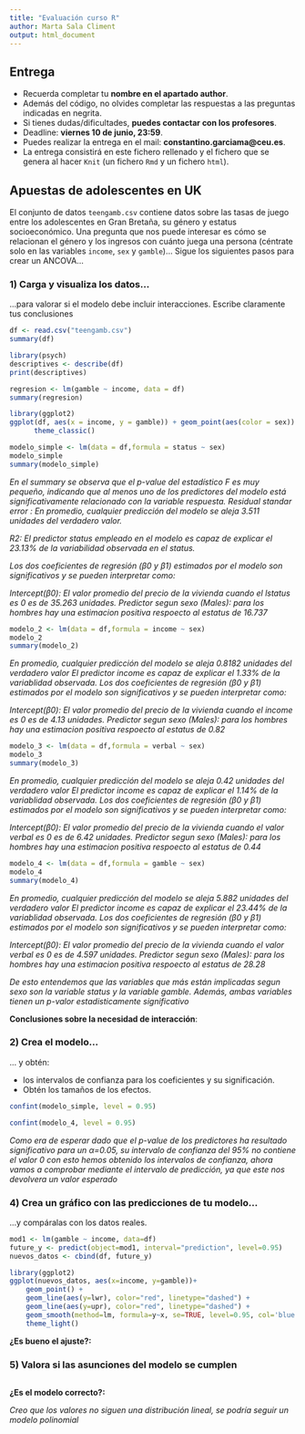 ```yaml
---
title: "Evaluación curso R"
author: Marta Sala Climent 
output: html_document
---
```


## Entrega

* Recuerda completar tu **nombre en el apartado author**.
* Además del código, no olvides completar las respuestas a las preguntas indicadas en negrita.
* Si tienes dudas/dificultades, **puedes contactar con los profesores**.
* Deadline: **viernes 10 de junio, 23:59**.
* Puedes realizar la entrega en el mail: **constantino.garciama@ceu.es**.
* La entrega consistirá en este fichero rellenado y el fichero que se genera al hacer `Knit` 
(un fichero `Rmd` y un fichero `html`).

## Apuestas de adolescentes en UK
El conjunto de datos `teengamb.csv` contiene datos sobre las
tasas de juego entre los adolescentes en Gran Bretaña, su género y estatus
socioeconómico. Una pregunta que nos puede interesar es cómo se relacionan el
género y los ingresos con cuánto juega una persona (céntrate solo en las
variables `income`, `sex` y `gamble`)... Sigue los siguientes pasos para crear un 
ANCOVA...


### 1) Carga y visualiza los datos...
...para valorar si el modelo debe incluir interacciones. Escribe claramente tus conclusiones

```r
df <- read.csv("teengamb.csv")
summary(df)
```

```r
library(psych)
descriptives <- describe(df)
print(descriptives)
```

```r
regresion <- lm(gamble ~ income, data = df)
summary(regresion)
```


```r
library(ggplot2)
ggplot(df, aes(x = income, y = gamble)) + geom_point(aes(color = sex))
      theme_classic()
```


```r
modelo_simple <- lm(data = df,formula = status ~ sex)
modelo_simple
summary(modelo_simple)
```
_En el summary se observa que el p-value del estadístico F es muy pequeño, indicando que al menos uno de los predictores del modelo está significativamente relacionado con la variable respuesta. Residual standar error : En promedio, cualquier predicción del modelo se aleja 3.511 unidades del verdadero valor._

_R2: El predictor status empleado en el modelo es capaz de explicar el 23.13% de la variabilidad observada en el status._

_Los dos coeficientes de regresión (β0 y β1) estimados por el modelo son significativos y se pueden interpretar como:_

_Intercept(β0): El valor promedio del precio de la vivienda cuando el lstatus es 0 es de 35.263 unidades._
_Predictor segun sexo (Males): para los hombres hay una estimacion positiva respoecto al estatus de 16.737_


```r
modelo_2 <- lm(data = df,formula = income ~ sex)
modelo_2
summary(modelo_2)
```
_En promedio, cualquier predicción del modelo se aleja 0.8182 unidades del verdadero valor_
_El predictor income es capaz de explicar el 1.33% de la variablidad observada._
_Los dos coeficientes de regresión (β0 y β1) estimados por el modelo son significativos y se pueden interpretar como:_

_Intercept(β0): El valor promedio del precio de la vivienda cuando el income es 0 es de 4.13 unidades._
_Predictor segun sexo (Males): para los hombres hay una estimacion positiva respoecto al estatus de 0.82_

```r
modelo_3 <- lm(data = df,formula = verbal ~ sex)
modelo_3
summary(modelo_3)
```
_En promedio, cualquier predicción del modelo se aleja 0.42 unidades del verdadero valor_
_El predictor income es capaz de explicar el 1.14% de la variablidad observada._
_Los dos coeficientes de regresión (β0 y β1) estimados por el modelo son significativos y se pueden interpretar como:_

_Intercept(β0): El valor promedio del precio de la vivienda cuando el valor verbal es 0 es de 6.42 unidades._
_Predictor segun sexo (Males): para los hombres hay una estimacion positiva respoecto al estatus de 0.44_
```r
modelo_4 <- lm(data = df,formula = gamble ~ sex)
modelo_4
summary(modelo_4)
```
_En promedio, cualquier predicción del modelo se aleja 5.882 unidades del verdadero valor_
_El predictor income es capaz de explicar el 23.44% de la variablidad observada._
_Los dos coeficientes de regresión (β0 y β1) estimados por el modelo son significativos y se pueden interpretar como:_

_Intercept(β0): El valor promedio del precio de la vivienda cuando el valor verbal es 0 es de 4.597 unidades._
_Predictor segun sexo (Males): para los hombres hay una estimacion positiva respoecto al estatus de 28.28_


_De esto entendemos que las variables que más están implicadas segun sexo son la variable status y la variable gamble. Además, ambas variables tienen un p-valor estadisticamente significativo_



**Conclusiones sobre la necesidad de interacción**:

### 2) Crea el modelo...
... y obtén:

* los intervalos de confianza para los coeficientes y su significación.
* Obtén los tamaños de los efectos. 

```r
confint(modelo_simple, level = 0.95)
```

```r
confint(modelo_4, level = 0.95)
```
_Como era de esperar dado que el p-value de los predictores ha resultado significativo para un α=0.05, su intervalo de confianza del 95% no contiene el valor 0_ 
_con esto hemos obtenido los intervalos de confianza, ahora vamos a comprobar mediante el intervalo de predicción, ya que este nos devolvera un valor esperado_



### 4) Crea un gráfico con las predicciones de tu modelo...
...y compáralas con los datos reales. 

```r
mod1 <- lm(gamble ~ income, data=df)
future_y <- predict(object=mod1, interval="prediction", level=0.95)
nuevos_datos <- cbind(df, future_y)
```
```r
library(ggplot2)
ggplot(nuevos_datos, aes(x=income, y=gamble))+
    geom_point() +
    geom_line(aes(y=lwr), color="red", linetype="dashed") +
    geom_line(aes(y=upr), color="red", linetype="dashed") +
    geom_smooth(method=lm, formula=y~x, se=TRUE, level=0.95, col='blue', fill='pink2') +
    theme_light()
```



**¿Es bueno el ajuste?:**

### 5) Valora si las asunciones del modelo se cumplen

```r

```

**¿Es el modelo correcto?:**

_Creo que los valores no siguen una distribución lineal, se podría seguir un modelo polinomial_  
